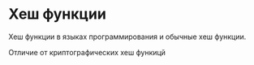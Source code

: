 # Хеш функции {#sec-theory-crypto-hash}

Хеш функции в языках программирования и обычные хеш функции.

Отличие от криптографических хеш функицй